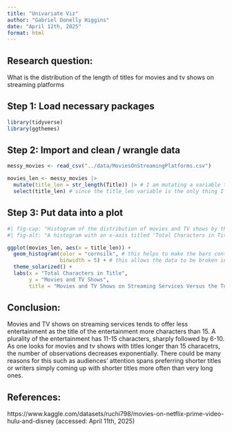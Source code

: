 ```yaml
---
title: "Univariate Viz"
author: "Gabriel Donelly Higgins"
date: "April 12th, 2025"
format: html
---
```


## Research question:

What is the distribution of the length of titles for movies and tv shows on streaming platforms

## Step 1: Load necessary packages

```r
library(tidyverse)
library(ggthemes)
```


## Step 2: Import and clean / wrangle data

```r
messy_movies <- read_csv("../data/MoviesOnStreamingPlatforms.csv")

movies_len <- messy_movies |>
  mutate(title_len = str_length(Title)) |> # I am mutating a variable that counts the length of the Title variable
  select(title_len) # since the title_len variable is the only thing I need, I am only going to select that variable in this dataset I am creating
```


## Step 3: Put data into a plot

```r
#| fig-cap: "Histogram of the distribution of movies and TV shows by the total number of characters in their title"
#| fig-alt: "A histogram with an x-axis titled 'Total Characters in Title' and a y-axis titled 'Movies and TV Shows'. The bars on the histogram have a grey color. The x-axis has a range of 120, and the y-axis has a range of 2500. The bins are have a width of 5, and the bin with the most observations is the 11-15 bin, closely followed by the 6-10 bin. They each have slightly more than 2500 observations, while the only other bin that comes close is the 16-20 bin, with less than 1500 observations. The distribution of movies and TV shows in the bins is initially low, at slightly more than 1000 observations for the 1-5 bin, followed by the peaks of the 6-10 and 11-15 bins, and then decreasing exponentially across each bin. There is no movie or TV show with more than 60 characters in its title"

ggplot(movies_len, aes(x = title_len)) +
  geom_histogram(color = "cornsilk", # this helps to make the bars contrast against each other
                 binwidth = 5) + # this allows the data to be broken into classes, making it easier to explain and understand
  theme_solarized() +
  labs(x = "Total Characters in Title",
       y = "Movies and TV Shows",
       title = "Movies and TV Shows on Streaming Services Versus the Total Characters in Their Title")
```


## Conclusion:

Movies and TV shows on streaming services tends to offer less entertainment as the title of the entertainment more characters than 15. A plurality of the entertainment has 11-15 characters, sharply followed by 6-10. As one looks for movies and tv shows with titles longer than 15 characetrs, the number of observations decreases exponentially. There could be many reasons for this such as audiences' attention spans preferring shorter titles or writers simply coming up with shorter titles more often than very long ones. 


## References:
https://www.kaggle.com/datasets/ruchi798/movies-on-netflix-prime-video-hulu-and-disney (accessed: April 11th, 2025)
